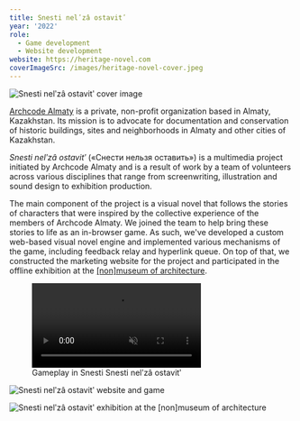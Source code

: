 ```yaml
---
title: Snesti nelʹzâ ostavitʹ
year: '2022'
role:
  - Game development
  - Website development
website: https://heritage-novel.com
coverImageSrc: /images/heritage-novel-cover.jpeg
---
```


![Snesti nelʹzâ ostavitʹ cover image](/images/heritage-novel-cover.jpeg 'title=')

[Archcode Almaty](https://archcode.kz/) is a private, non-profit organization based in Almaty, Kazakhstan. Its mission is to advocate for documentation and conservation of historic buildings, sites and neighborhoods in Almaty and other cities of Kazakhstan.

_Snesti nelʹzâ ostavitʹ_ («Снести нельзя оставить») is a multimedia project initiated by Archcode Almaty and is a result of work by a team of volunteers across various disciplines that range from screenwriting, illustration and sound design to exhibition production.

The main component of the project is a visual novel that follows the stories of characters that were inspired by the collective experience of the members of Archcode Almaty. We joined the team to help bring these stories to life as an in-browser game. As such, we've developed a custom web-based visual novel engine and implemented various mechanisms of the game, including feedback relay and hyperlink queue. On top of that, we constructed the marketing website for the project and participated in the offline exhibition at the [[non]museum of architecture](https://www.instagram.com/nonmuseumalmaty/).

<figure>
  <video
    autoPlay
    loop
    muted
    playsInline
    style={{width: '100%', aspectRatio: '2878 / 1748'}}>
    <source src="/videos/heritage-novel-demo.webm" type="video/webm" />
    <source src="/videos/heritage-novel-demo.mp4" type="video/mp4" />
  </video>
  <figcaption>Gameplay in Snesti Snesti nelʹzâ ostavitʹ</figcaption>
</figure>

![Snesti nelʹzâ ostavitʹ website and game](/images/heritage-novel-showcase.jpeg)

![Snesti nelʹzâ ostavitʹ exhibition at the [non]museum of architecture](/images/heritage-novel-exhibition.jpeg)
